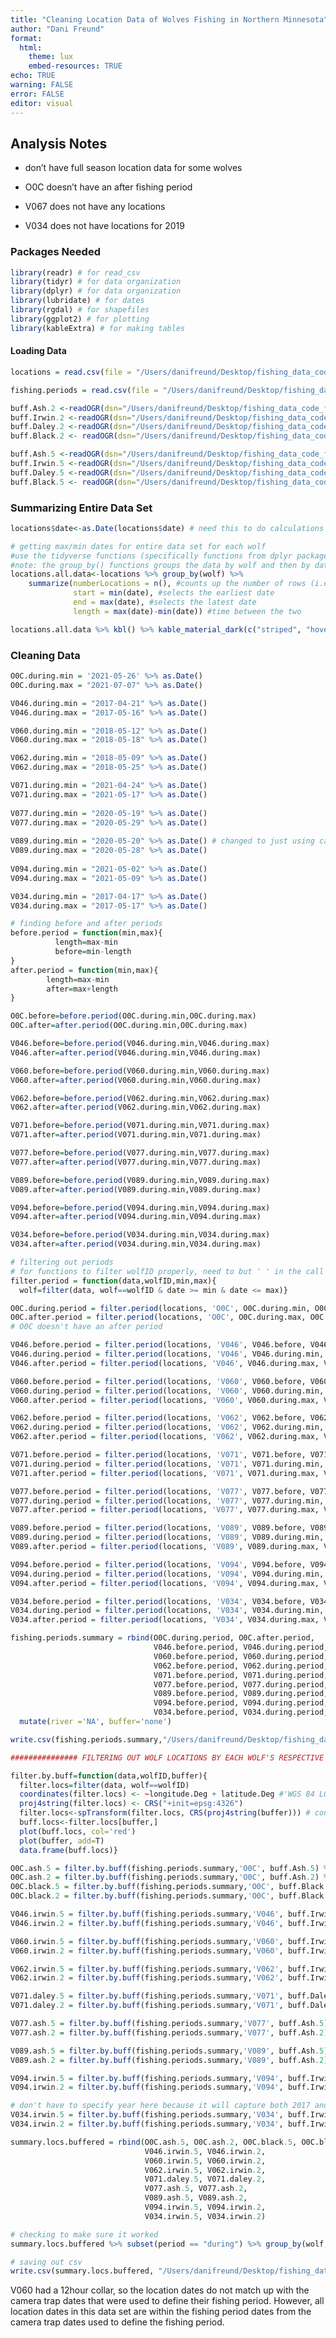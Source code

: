 ```yaml
---
title: "Cleaning Location Data of Wolves Fishing in Northern Minnesota"
author: "Dani Freund"
format: 
  html:
    theme: lux
    embed-resources: TRUE
echo: TRUE
warning: FALSE
error: FALSE
editor: visual
---
```


## Analysis Notes

-   don't have full season location data for some wolves

-   O0C doesn't have an after fishing period

-   V067 does not have any locations

-   V034 does not have locations for 2019

### Packages Needed

```r
library(readr) # for read_csv
library(tidyr) # for data organization
library(dplyr) # for data organization
library(lubridate) # for dates
library(rgdal) # for shapefiles
library(ggplot2) # for plotting
library(kableExtra) # for making tables
```

#### Loading Data

```r
locations = read.csv(file = "/Users/danifreund/Desktop/fishing_data_code_for_publication/wolves_fishing/data/all_wolves_locs.csv")

fishing.periods = read.csv(file = "/Users/danifreund/Desktop/fishing_data_code_for_publication/wolves_fishing/data/summary_fishing_periods_final.csv")

buff.Ash.2 <-readOGR(dsn="/Users/danifreund/Desktop/fishing_data_code_for_publication/wolves_fishing/data/waterway_buffers/ash_river_20m_buffer/AshRiverBuffer20Buffer.shp")
buff.Irwin.2 <-readOGR(dsn="/Users/danifreund/Desktop/fishing_data_code_for_publication/wolves_fishing/data/waterway_buffers/irwin_creek_20m_buffer/IrwinCreek20Buffer.shp")
buff.Daley.2 <-readOGR(dsn="/Users/danifreund/Desktop/fishing_data_code_for_publication/wolves_fishing/data/waterway_buffers/daley_creek_20m_buffer/daley.Creek.Buffer.20.shp")
buff.Black.2 <- readOGR(dsn="/Users/danifreund/Desktop/fishing_data_code_for_publication/wolves_fishing/data/waterway_buffers/black_duck_river_20m_buffer/black.Duck.River.Buffer.20.shp")

buff.Ash.5 <-readOGR(dsn="/Users/danifreund/Desktop/fishing_data_code_for_publication/wolves_fishing/data/waterway_buffers/ash_river_500m_buffer/AshRiver500Buffer.shp")
buff.Irwin.5 <-readOGR(dsn="/Users/danifreund/Desktop/fishing_data_code_for_publication/wolves_fishing/data/waterway_buffers/irwin_creek_500m_buffer/irwin.Creek.Buffer.500m.shp")
buff.Daley.5 <-readOGR(dsn="/Users/danifreund/Desktop/fishing_data_code_for_publication/wolves_fishing/data/waterway_buffers/daley_creek_500m_buffer/daley.Creek.Buffer.500.shp")
buff.Black.5 <- readOGR(dsn="/Users/danifreund/Desktop/fishing_data_code_for_publication/wolves_fishing/data/waterway_buffers/black_duck_river_500m_buffer/black.Duck.River.Buffer.500.shp")
```

### Summarizing Entire Data Set

```r
locations$date<-as.Date(locations$date) # need this to do calculations with dates

# getting max/min dates for entire data set for each wolf 
#use the tidyverse functions (specifically functions from dplyr package) to summarize data in a variety of ways
#note: the group_by() functions groups the data by wolf and then by date for each wolf.
locations.all.data<-locations %>% group_by(wolf) %>% 
    summarize(numberLocations = n(), #counts up the number of rows (i.e., locations) #"numberLocations" is the column name that the count data goes in
              start = min(date), #selects the earliest date
              end = max(date), #selects the latest date
              length = max(date)-min(date)) #time between the two

locations.all.data %>% kbl() %>% kable_material_dark(c("striped", "hover"))
```

### Cleaning Data

```r
O0C.during.min = '2021-05-26' %>% as.Date()
O0C.during.max = "2021-07-07" %>% as.Date()

V046.during.min = "2017-04-21" %>% as.Date()
V046.during.max = "2017-05-16" %>% as.Date()

V060.during.min = "2018-05-12" %>% as.Date()
V060.during.max = "2018-05-18" %>% as.Date()

V062.during.min = "2018-05-09" %>% as.Date()
V062.during.max = "2018-05-25" %>% as.Date()

V071.during.min = "2021-04-24" %>% as.Date()
V071.during.max = "2021-05-17" %>% as.Date()
  
V077.during.min = "2020-05-19" %>% as.Date()
V077.during.max = "2020-05-29" %>% as.Date()
  
V089.during.min = "2020-05-20" %>% as.Date() # changed to just using camera collar data
V089.during.max = "2020-05-28" %>% as.Date()
  
V094.during.min = "2021-05-02" %>% as.Date()
V094.during.max = "2021-05-09" %>% as.Date()

V034.during.min = "2017-04-17" %>% as.Date()
V034.during.max = "2017-05-17" %>% as.Date()

# finding before and after periods
before.period = function(min,max){
          length=max-min
          before=min-length
}
after.period = function(min,max){
        length=max-min
        after=max+length
}

O0C.before=before.period(O0C.during.min,O0C.during.max)
O0C.after=after.period(O0C.during.min,O0C.during.max)

V046.before=before.period(V046.during.min,V046.during.max)
V046.after=after.period(V046.during.min,V046.during.max)

V060.before=before.period(V060.during.min,V060.during.max)
V060.after=after.period(V060.during.min,V060.during.max)

V062.before=before.period(V062.during.min,V062.during.max)
V062.after=after.period(V062.during.min,V062.during.max)

V071.before=before.period(V071.during.min,V071.during.max)
V071.after=after.period(V071.during.min,V071.during.max)

V077.before=before.period(V077.during.min,V077.during.max)
V077.after=after.period(V077.during.min,V077.during.max)

V089.before=before.period(V089.during.min,V089.during.max)
V089.after=after.period(V089.during.min,V089.during.max)

V094.before=before.period(V094.during.min,V094.during.max)
V094.after=after.period(V094.during.min,V094.during.max)

V034.before=before.period(V034.during.min,V034.during.max)
V034.after=after.period(V034.during.min,V034.during.max)

# filtering out periods
# for functions to filter wolfID properly, need to but ' ' in the call to function, not when writing the function
filter.period = function(data,wolfID,min,max){
  wolf=filter(data, wolf==wolfID & date >= min & date <= max)}

O0C.during.period = filter.period(locations, 'O0C', O0C.during.min, O0C.during.max) %>% mutate(period='during')
O0C.after.period = filter.period(locations, 'O0C', O0C.during.max, O0C.after) %>% mutate(period='after')
# O0C doesn't have an after period

V046.before.period = filter.period(locations, 'V046', V046.before, V046.during.min) %>% mutate(period='before')
V046.during.period = filter.period(locations, 'V046', V046.during.min, V046.during.max) %>% mutate(period='during')
V046.after.period = filter.period(locations, 'V046', V046.during.max, V046.after) %>% mutate(period='after')

V060.before.period = filter.period(locations, 'V060', V060.before, V060.during.min) %>% mutate(period='before')
V060.during.period = filter.period(locations, 'V060', V060.during.min, V060.during.max) %>% mutate(period='during')
V060.after.period = filter.period(locations, 'V060', V060.during.max, V060.after) %>% mutate(period='after')

V062.before.period = filter.period(locations, 'V062', V062.before, V062.during.min) %>% mutate(period='before')
V062.during.period = filter.period(locations, 'V062', V062.during.min, V062.during.max) %>% mutate(period='during')
V062.after.period = filter.period(locations, 'V062', V062.during.max, V062.after) %>% mutate(period='after')

V071.before.period = filter.period(locations, 'V071', V071.before, V071.during.min) %>% mutate(period='before')
V071.during.period = filter.period(locations, 'V071', V071.during.min, V071.during.max) %>% mutate(period='during')
V071.after.period = filter.period(locations, 'V071', V071.during.max, V071.after) %>% mutate(period='after')

V077.before.period = filter.period(locations, 'V077', V077.before, V077.during.min) %>% mutate(period='before')
V077.during.period = filter.period(locations, 'V077', V077.during.min, V077.during.max) %>% mutate(period='during')
V077.after.period = filter.period(locations, 'V077', V077.during.max, V077.after) %>% mutate(period='after')

V089.before.period = filter.period(locations, 'V089', V089.before, V089.during.min) %>% mutate(period='before')
V089.during.period = filter.period(locations, 'V089', V089.during.min, V089.during.max) %>% mutate(period='during')
V089.after.period = filter.period(locations, 'V089', V089.during.max, V089.after) %>% mutate(period='after')

V094.before.period = filter.period(locations, 'V094', V094.before, V094.during.min) %>% mutate(period='before')
V094.during.period = filter.period(locations, 'V094', V094.during.min, V094.during.max) %>% mutate(period='during')
V094.after.period = filter.period(locations, 'V094', V094.during.max, V094.after) %>% mutate(period='after')

V034.before.period = filter.period(locations, 'V034', V034.before, V034.during.min) %>% mutate(period='before')
V034.during.period = filter.period(locations, 'V034', V034.during.min, V034.during.max) %>% mutate(period='during')
V034.after.period = filter.period(locations, 'V034', V034.during.max, V034.after) %>% mutate(period='after')

fishing.periods.summary = rbind(O0C.during.period, O0C.after.period,
                                V046.before.period, V046.during.period, V046.after.period,
                                V060.before.period, V060.during.period, V060.after.period,
                                V062.before.period, V062.during.period, V062.after.period,
                                V071.before.period, V071.during.period, V071.after.period,
                                V077.before.period, V077.during.period, V077.after.period,
                                V089.before.period, V089.during.period, V089.after.period,
                                V094.before.period, V094.during.period, V094.after.period,
                                V034.before.period, V034.during.period, V034.after.period) %>% 
  mutate(river ='NA', buffer='none')

write.csv(fishing.periods.summary,"/Users/danifreund/Desktop/fishing_data_code_for_publication/ethology_of_wolves_freshwater_fishing/data/all.locs.fishing.period.no.buffers.csv")

############### FILTERING OUT WOLF LOCATIONS BY EACH WOLF'S RESPECTIVE BUFFER

filter.by.buff=function(data,wolfID,buffer){
  filter.locs=filter(data, wolf==wolfID)
  coordinates(filter.locs) <- ~longitude.Deg + latitude.Deg #'WGS 84 LONGITUDE is before LATITUDE!!!!
  proj4string(filter.locs) <- CRS("+init=epsg:4326")
  filter.locs<-spTransform(filter.locs, CRS(proj4string(buffer))) # converts locations to UTM
  buff.locs<-filter.locs[buffer,] 
  plot(buff.locs, col='red') 
  plot(buffer, add=T) 
  data.frame(buff.locs)}

O0C.ash.5 = filter.by.buff(fishing.periods.summary,'O0C', buff.Ash.5) %>% mutate(river = "ash", buffer= "500")
O0C.ash.2 = filter.by.buff(fishing.periods.summary,'O0C', buff.Ash.2) %>% mutate(river = "ash", buffer= "20")
O0C.black.5 = filter.by.buff(fishing.periods.summary,'O0C', buff.Black.5) %>% mutate(river = "black", buffer= "500")
O0C.black.2 = filter.by.buff(fishing.periods.summary,'O0C', buff.Black.2) %>% mutate(river = "black", buffer= "20")

V046.irwin.5 = filter.by.buff(fishing.periods.summary,'V046', buff.Irwin.5) %>% mutate(river = "irwin", buffer= "500")
V046.irwin.2 = filter.by.buff(fishing.periods.summary,'V046', buff.Irwin.2) %>% mutate(river = "irwin", buffer= "20")

V060.irwin.5 = filter.by.buff(fishing.periods.summary,'V060', buff.Irwin.5) %>% mutate(river = "irwin", buffer= "500")
V060.irwin.2 = filter.by.buff(fishing.periods.summary,'V060', buff.Irwin.2) %>% mutate(river = "irwin", buffer= "20")

V062.irwin.5 = filter.by.buff(fishing.periods.summary,'V062', buff.Irwin.5) %>% mutate(river = "irwin", buffer= "500")
V062.irwin.2 = filter.by.buff(fishing.periods.summary,'V062', buff.Irwin.2) %>% mutate(river = "irwin", buffer= "20")

V071.daley.5 = filter.by.buff(fishing.periods.summary,'V071', buff.Daley.5) %>% mutate(river = "daley", buffer= "500")
V071.daley.2 = filter.by.buff(fishing.periods.summary,'V071', buff.Daley.2) %>% mutate(river = "daley", buffer= "20")

V077.ash.5 = filter.by.buff(fishing.periods.summary,'V077', buff.Ash.5) %>% mutate(river = "ash", buffer= "500")
V077.ash.2 = filter.by.buff(fishing.periods.summary,'V077', buff.Ash.2) %>% mutate(river = "ash", buffer= "20")

V089.ash.5 = filter.by.buff(fishing.periods.summary,'V089', buff.Ash.5) %>% mutate(river = "ash", buffer= "500")
V089.ash.2 = filter.by.buff(fishing.periods.summary,'V089', buff.Ash.2) %>% mutate(river = "ash", buffer= "20")

V094.irwin.5 = filter.by.buff(fishing.periods.summary,'V094', buff.Irwin.5) %>% mutate(river = "irwin", buffer= "500")
V094.irwin.2 = filter.by.buff(fishing.periods.summary,'V094', buff.Irwin.2) %>% mutate(river = "irwin", buffer= "20")

# don't have to specify year here because it will capture both 2017 and 2019
V034.irwin.5 = filter.by.buff(fishing.periods.summary,'V034', buff.Irwin.5) %>% mutate(river = "irwin", buffer= "500")
V034.irwin.2 = filter.by.buff(fishing.periods.summary,'V034', buff.Irwin.2) %>% mutate(river = "irwin", buffer= "20")

summary.locs.buffered = rbind(O0C.ash.5, O0C.ash.2, O0C.black.5, O0C.black.2, 
                              V046.irwin.5, V046.irwin.2, 
                              V060.irwin.5, V060.irwin.2,
                              V062.irwin.5, V062.irwin.2, 
                              V071.daley.5, V071.daley.2, 
                              V077.ash.5, V077.ash.2, 
                              V089.ash.5, V089.ash.2, 
                              V094.irwin.5, V094.irwin.2,
                              V034.irwin.5, V034.irwin.2)

# checking to make sure it worked
summary.locs.buffered %>% subset(period == "during") %>% group_by(wolf,river,buffer) %>% summarize(start=min(date),end=max(date)) %>% kbl() %>% kable_material_dark(c("striped", "hover"))

# saving out csv
write.csv(summary.locs.buffered, "/Users/danifreund/Desktop/fishing_data_code_for_publication/wolves_fishing/data/locations_by_fishing_period.csv")
```

V060 had a 12hour collar, so the location dates do not match up with the camera trap dates that were used to define their fishing period. However, all location dates in this data set are within the fishing period dates from the camera trap dates used to define the fishing period.
